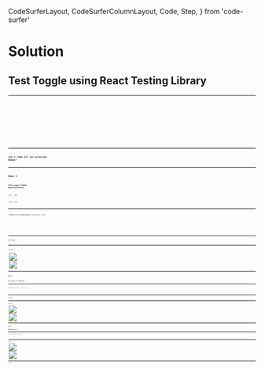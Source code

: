   CodeSurferLayout,
  CodeSurferColumnLayout,
  Code,
  Step,
} from 'code-surfer'

# Solution

## Test Toggle using React Testing Library

---

<CodeSurferLayout>
  <Code
    code={require('!!raw-loader!./ToggleHooks.test.0.js').default}
    focus="2[44:67]"
    lang="jsx"
    title="Test Toggle using React Testing Library"
  />
  <Code
    code={require('!!raw-loader!./ToggleHooks.test.1.js').default}
    focus="2[10:15],7"
    lang="jsx"
    title="Test Toggle using React Testing Library"
    subtitle="Deep rendering"
  />
  <Code
    code={require('!!raw-loader!./ToggleHooks.test.2.js').default}
    focus="7[13:21],9"
    lang="jsx"
    title="Test Toggle using React Testing Library"
    subtitle="Assert that the User sees 👀 'Off' text"
  />
  <Code
    code={require('!!raw-loader!./ToggleHooks.test.3.js').default}
    focus="7[24:34],10"
    lang="jsx"
    title="Test Toggle using React Testing Library"
    subtitle="Assert that the User doesn't see 🙈 'On' text"
  />
  <Code
    code={require('!!raw-loader!./ToggleHooks.test.4.js').default}
    focus="12[21:39]"
    lang="jsx"
    title="Test Toggle using React Testing Library"
    subtitle="User tries to find 🧐 a 'Toggle' text"
  />
  <Code
    code={require('!!raw-loader!./ToggleHooks.test.4.js').default}
    focus="2[27:35],12"
    lang="jsx"
    title="Test Toggle using React Testing Library"
    subtitle="Then click it! 🖱"
  />
  <Code
    code={require('!!raw-loader!./ToggleHooks.test.5.js').default}
    focus="14:15"
    lang="jsx"
    title="Test Toggle using React Testing Library"
    subtitle="Assert that the User now sees 👀 'On' instead of 'Off' text"
  />
  <Code
    code={require('!!raw-loader!../ToggleHooks.test.js').default}
    focus="2[18:24],6"
    lang="jsx"
    title="Test Toggle using React Testing Library"
    subtitle="Clean up rendered DOM from the test"
  />
  <Code
    code={require('!!raw-loader!../ToggleHooks.test.js').default}
    focus="2,6,9:17"
    lang="jsx"
    title="Test Toggle using React Testing Library"
  />
</CodeSurferLayout>

---

## Let's redo all our previous Demos!

---

## Demo 1

### Flip `toggle` State Representation

`true` ➡ Off

`false` ➡ On

---

<CodeSurferColumnLayout sizes={[1, 1]}>

<Step title="Flip toggle State Representation">
  <Code
    code={require('!!raw-loader!../Toggle.js').default}
    focus="6[13:17]"
    lang="jsx"
    subtitle="default ➡️ true"
  />
  <Code
    code={require('!!raw-loader!../ToggleFlipped.js').default}
    focus="6[13:16]"
    lang="jsx"
    subtitle="default ➡️ false"
  />
</Step>
<Step>
  <Code
    code={require('!!raw-loader!../Toggle.js').default}
    focus="16[16:47]"
    lang="jsx"
    subtitle="true ➡️ On | false ➡️ Off"
  />
  <Code
    code={require('!!raw-loader!../ToggleFlipped.js').default}
    focus="16[16:48]"
    lang="jsx"
    subtitle="true ➡️ Off | false ➡️ On"
  />
</Step>

</CodeSurferColumnLayout>

---

### End User 🆗

<ToggleFlipped />

---

### Test User ✅

<Split>
  <Image
    src={require('file-loader!./demo-1-test-result.png')}
    style={{
      margin: 'auto',
      height: '40vh',
      width: '40vw',
      backgroundPosition: 'right',
      backgroundSize: 'contain',
    }}
  />
  <Image
    src={require('file-loader!./demo-1-test-coverage.png')}
    style={{
      margin: '0 auto 0 0',
      height: '60vh',
      width: '60vw',
      backgroundPosition: 'left',
      backgroundSize: 'contain',
    }}
  />
</Split>

---

## Demo 2

### Swap Toggle with ToggleHooks

---

<CodeSurferColumnLayout sizes={[1, 1]}>

<Step title="Swap Toggle with ToggleHooks">
  <Code
    code={require('!!raw-loader!../App.js').default}
    focus="2[23:28]"
    lang="jsx"
    subtitle="Before"
  />
  <Code
    code={require('!!raw-loader!../AppHooks.js').default}
    focus="2[23:33]"
    lang="jsx"
    subtitle="After"
  />
</Step>

</CodeSurferColumnLayout>

---

### End User 🆗

<ToggleHooks />

---

### Test User ✅

<Split>
  <Image
    src={require('file-loader!./demo-2-test-result.png')}
    style={{
      margin: 'auto',
      height: '40vh',
      width: '40vw',
      backgroundPosition: 'right',
      backgroundSize: 'contain',
    }}
  />
  <Image
    src={require('file-loader!./demo-2-test-coverage.png')}
    style={{
      margin: '0 auto 0 0',
      height: '60vh',
      width: '60vw',
      backgroundPosition: 'left',
      backgroundSize: 'contain',
    }}
  />
</Split>

---

## Demo 3

### Make a mistake in Button event propagation

---

<CodeSurferColumnLayout sizes={[1, 1]}>

<Step>
  <Code
    code={require('!!raw-loader!../Button.js').default}
    focus="7[15:42]"
    lang="jsx"
    title="Careful Developer 🧐"
    subtitle="Pass onClick props correctly"
  />
  <Code
    code={require('!!raw-loader!../ButtonMistake.js').default}
    focus="7"
    lang="jsx"
    title="Careless Developer 🥴"
    subtitle="Forget to pass onClick props"
  />
</Step>

</CodeSurferColumnLayout>

---

### Test User ❌

<Split>
  <Image
    src={require('file-loader!./demo-3-test-result.png')}
    style={{
      margin: 'auto',
      height: '55vh',
      width: '55vw',
      backgroundPosition: 'right',
      backgroundSize: 'contain',
    }}
  />
  <Image
    src={require('file-loader!./demo-3-test-coverage.png')}
    style={{
      margin: '0 auto 0 0',
      height: '60vh',
      width: '60vw',
      backgroundPosition: 'left',
      backgroundSize: 'contain',
    }}
  />
</Split>

---

### End User 😡

<ToggleMistake />
